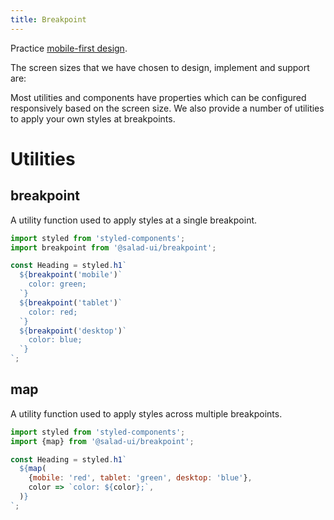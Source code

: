 ```yaml
---
title: Breakpoint
---
```



Practice [mobile-first design](https://bradfrost.com/blog/post/mobile-first-responsive-web-design/).

The screen sizes that we have chosen to design, implement and support are:

<BreakpointTable />

Most utilities and components have properties which can be configured responsively based on the screen size. We also provide a
number of utilities to apply your own styles at breakpoints.

# Utilities

## breakpoint

A utility function used to apply styles at a single breakpoint.

```jsx previewable=false
import styled from 'styled-components';
import breakpoint from '@salad-ui/breakpoint';

const Heading = styled.h1`
  ${breakpoint('mobile')`
    color: green;
  `}
  ${breakpoint('tablet')`
    color: red;
  `}
  ${breakpoint('desktop')`
    color: blue;
  `}
`;
```

## map

A utility function used to apply styles across multiple breakpoints.

```jsx previewable=false
import styled from 'styled-components';
import {map} from '@salad-ui/breakpoint';

const Heading = styled.h1`
  ${map(
    {mobile: 'red', tablet: 'green', desktop: 'blue'},
    color => `color: ${color};`,
  )}
`;
```
